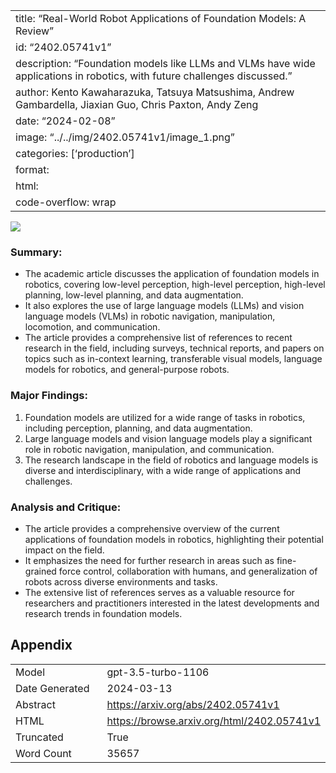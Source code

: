 
---
title: "Real-World Robot Applications of Foundation Models: A Review"
id: "2402.05741v1"
description: "Foundation models like LLMs and VLMs have wide applications in robotics, with future challenges discussed."
author: Kento Kawaharazuka, Tatsuya Matsushima, Andrew Gambardella, Jiaxian Guo, Chris Paxton, Andy Zeng
date: "2024-02-08"
image: "../../img/2402.05741v1/image_1.png"
categories: ['production']
format:
  html:
    code-overflow: wrap
---

![](../../img/2402.05741v1/image_1.png)

### Summary:
- The academic article discusses the application of foundation models in robotics, covering low-level perception, high-level perception, high-level planning, low-level planning, and data augmentation.
- It also explores the use of large language models (LLMs) and vision language models (VLMs) in robotic navigation, manipulation, locomotion, and communication.
- The article provides a comprehensive list of references to recent research in the field, including surveys, technical reports, and papers on topics such as in-context learning, transferable visual models, language models for robotics, and general-purpose robots.

### Major Findings:
1. Foundation models are utilized for a wide range of tasks in robotics, including perception, planning, and data augmentation.
2. Large language models and vision language models play a significant role in robotic navigation, manipulation, and communication.
3. The research landscape in the field of robotics and language models is diverse and interdisciplinary, with a wide range of applications and challenges.

### Analysis and Critique:
- The article provides a comprehensive overview of the current applications of foundation models in robotics, highlighting their potential impact on the field.
- It emphasizes the need for further research in areas such as fine-grained force control, collaboration with humans, and generalization of robots across diverse environments and tasks.
- The extensive list of references serves as a valuable resource for researchers and practitioners interested in the latest developments and research trends in foundation models.

## Appendix

|          |          |
|----------|----------|
| Model     | gpt-3.5-turbo-1106       |
| Date Generated     | 2024-03-13       |
| Abstract | [https://arxiv.org/abs/2402.05741v1](https://arxiv.org/abs/2402.05741v1)        |
| HTML     | [https://browse.arxiv.org/html/2402.05741v1](https://browse.arxiv.org/html/2402.05741v1)       |
| Truncated       | True       |
| Word Count       | 35657       |